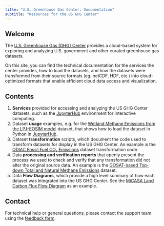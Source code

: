 ```yaml
---
title: "U.S. Greenhouse Gas Center: Documentation"
subtitle: "Resources for the US GHG Center"
---
```


## Welcome {#welcome}

The [U.S. Greenhouse Gas (GHG) Center](https://earth.gov/ghgcenter) provides a cloud-based system for exploring and analyzing U.S. government and other curated greenhouse gas datasets.

On this site, you can find the technical documentation for the services the center provides, how to load the datasets, and how the datasets were transformed from their source formats (eg. netCDF, HDF, etc.) into cloud-optimized formats that enable efficient cloud data access and visualization.


## Contents

1. **Services** provided for accessing and analyzing the US GHG Center datasets, such as the [JupyterHub](services/jupyterhub.qmd) environment for interactive computing.
2. Dataset **usage** examples, e.g. for the [Wetland Methane Emissions from the LPJ-EOSIM model](user_data_notebooks/lpjeosim-wetlandch4-grid-v1_User_Notebook.ipynb) dataset, that shows how to load the dataset in Python in [JupyterHub](services/jupyterhub.qmd).
3. Dataset **transformation** scripts, which document the code used to transform datasets for display in the US GHG Center. An example is the [ODIAC Fossil Fuel CO₂ Emissions](cog_transformation/odiac-ffco2-monthgrid-v2023.ipynb) dataset transformation code.
4. Data **processing and verification reports** that openly present the process we used to check and verify that any transformation did not alter the original source data. An example is the [GOSAT-based Top-down Total and Natural Methane Emissions](processing_and_verification_reports/gosat-based-ch4budget-yeargrid-v1_Processing and Verification Report.qmd) dataset.
5. Data **Flow Diagrams**, which provide a high level summary of how each dataset was integrated into the US GHG Center. See the [MiCASA Land Carbon Flux Flow Diagram](data_workflow/micasa-carbonflux-daygrid-v1_Data_Flow.qmd) as an example.

## Contact

For technical help or general questions, please contact the support team using the [feedback form](https://docs.google.com/forms/d/e/1FAIpQLSeVWCrnca08Gt_qoWYjTo6gnj1BEGL4NCUC9VEiQnXA02gzVQ/viewform).